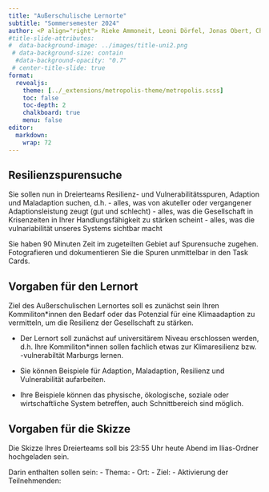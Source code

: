 ```yaml
---
title: "Außerschulische Lernorte"
subtitle: "Sommersemester 2024"
author: <P align="right"> Rieke Ammoneit, Leoni Dörfel, Jonas Obert, Chris Reudenbach</P>
#title-slide-attributes: 
#  data-background-image: ../images/title-uni2.png
 # data-background-size: contain
  #data-background-opacity: "0.7"
 # center-title-slide: true
format:
  revealjs:
    theme: [../_extensions/metropolis-theme/metropolis.scss]
    toc: false
    toc-depth: 2
    chalkboard: true
    menu: false
editor: 
  markdown: 
    wrap: 72
---
```



## Resilienzspurensuche
::: {.callout-important title="Arbeitsauftrag"}
Sie sollen nun in Dreierteams Resilienz- und Vulnerabilitätsspuren, Adaption und Maladaption suchen, d.h. 
-   alles, was von akuteller oder vergangener Adaptionsleistung zeugt (gut und schlecht)
-   alles, was die Gesellschaft in Krisenzeiten in Ihrer Handlungsfähigkeit zu stärken scheint
-   alles, was die vulnariabilität unseres Systems sichtbar macht
:::

Sie haben 90 Minuten Zeit im zugeteilten Gebiet auf Spurensuche zugehen. Fotografieren und dokumentieren Sie die Spuren unmittelbar in den Task Cards.

## Vorgaben für den Lernort

Ziel des Außerschulischen Lernortes soll es zunächst sein Ihren Kommiliton*innen den Bedarf oder das Potenzial für eine Klimaadaption zu vermitteln, um die Resilienz der Gesellschaft zu stärken. 

- Der Lernort soll zunächst auf universitärem Niveau erschlossen werden, d.h. Ihre Kommiliton*innen sollen fachlich etwas zur Klimaresilienz bzw. -vulnerabiltät Marburgs lernen.

- Sie können Beispiele für Adaption, Maladaption, Resilienz und Vulnerabilität aufarbeiten.

- Ihre Beispiele können das physische, ökologische, soziale oder wirtschaftliche System betreffen, auch Schnittbereich sind möglich. 

## Vorgaben für die Skizze
::: {.callout-important }
Die Skizze Ihres Dreierteams soll bis 23:55 Uhr heute Abend im Ilias-Ordner hochgeladen sein.
:::

Darin enthalten sollen sein: 
-   Thema:
-   Ort:
-   Ziel: 
-   Aktivierung der Teilnehmenden:




